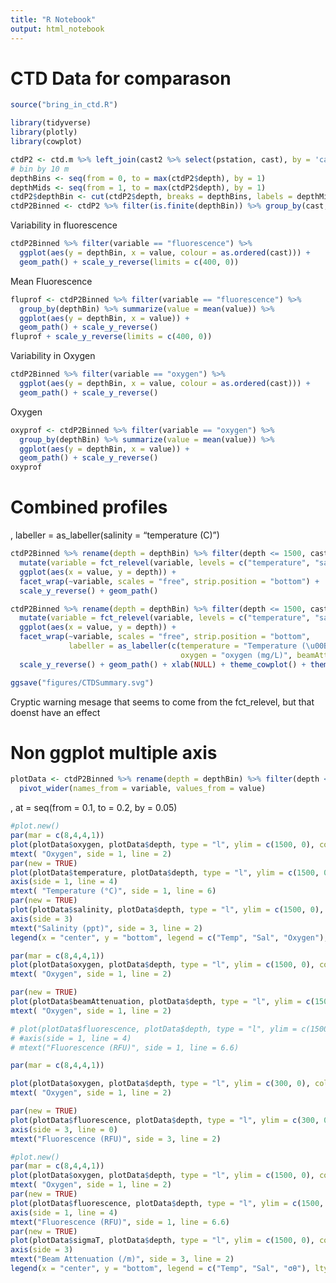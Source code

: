 ```yaml
---
title: "R Notebook"
output: html_notebook
---
```

# CTD Data for comparason

```r
source("bring_in_ctd.R")
```

```r
library(tidyverse)
library(plotly)
library(cowplot)
```


```r
ctdP2 <- ctd.m %>% left_join(cast2 %>% select(pstation, cast), by = 'cast') %>% filter(pstation == 'P2')
# bin by 10 m
depthBins <- seq(from = 0, to = max(ctdP2$depth), by = 1)
depthMids <- seq(from = 1, to = max(ctdP2$depth), by = 1)
ctdP2$depthBin <- cut(ctdP2$depth, breaks = depthBins, labels = depthMids) %>% as.character %>% as.numeric
ctdP2Binned <- ctdP2 %>% filter(is.finite(depthBin)) %>% group_by(cast, variable, depthBin) %>% summarise(value = mean(value)) #%>% group_by(variable, depthBin) %>% summarize(value = mean(value))
```

Variability in fluorescence
```r
ctdP2Binned %>% filter(variable == "fluorescence") %>%
  ggplot(aes(y = depthBin, x = value, colour = as.ordered(cast))) +
  geom_path() + scale_y_reverse(limits = c(400, 0))
```

Mean Fluorescence
```r
fluprof <- ctdP2Binned %>% filter(variable == "fluorescence") %>%
  group_by(depthBin) %>% summarize(value = mean(value)) %>%
  ggplot(aes(y = depthBin, x = value)) +
  geom_path() + scale_y_reverse()
fluprof + scale_y_reverse(limits = c(400, 0))
```

Variability in Oxygen
```r
ctdP2Binned %>% filter(variable == "oxygen") %>%
  ggplot(aes(y = depthBin, x = value, colour = as.ordered(cast))) +
  geom_path() + scale_y_reverse()
```

Oxygen

```r
oxyprof <- ctdP2Binned %>% filter(variable == "oxygen") %>%
  group_by(depthBin) %>% summarize(value = mean(value)) %>%
  ggplot(aes(y = depthBin, x = value)) +
  geom_path() + scale_y_reverse()
oxyprof
```

# Combined profiles
,
             labeller = as_labeller(salinity = "temperature (C)")

```r
ctdP2Binned %>% rename(depth = depthBin) %>% filter(depth <= 1500, cast == 43) %>% ungroup() %>%
  mutate(variable = fct_relevel(variable, levels = c("temperature", "salinity", "sigmaT", "fluorescence", "oxygen", "beamAttenuation"))) %>%
  ggplot(aes(x = value, y = depth)) +
  facet_wrap(~variable, scales = "free", strip.position = "bottom") +
  scale_y_reverse() + geom_path()
```

```r
ctdP2Binned %>% rename(depth = depthBin) %>% filter(depth <= 1500, cast == 43) %>% ungroup() %>%
  mutate(variable = fct_relevel(variable, levels = c("temperature", "salinity", "sigmaT", "fluorescence", "oxygen", "beamAttenuation"))) %>%
  ggplot(aes(x = value, y = depth)) +
  facet_wrap(~variable, scales = "free", strip.position = "bottom",
             labeller = as_labeller(c(temperature = "Temperature (\u00B0C)", salinity = "Salinity (ppt)", sigmaT = "Density (\u03C3\u03b8)", fluorescence = "Flurescence (rfu)",
                                      oxygen = "oxygen (mg/L)", beamAttenuation = "Beam Attenuation \n (relative)"))) +
  scale_y_reverse() + geom_path() + xlab(NULL) + theme_cowplot() + theme(strip.background = element_blank(), strip.placement = "outside")

ggsave("figures/CTDSummary.svg")
```

Cryptic warning mesage that seems to come from the fct_relevel, but that doenst have an effect


# Non ggplot multiple axis

```r
plotData <- ctdP2Binned %>% rename(depth = depthBin) %>% filter(depth <= 1500, cast == 43) %>% ungroup() %>% select(-cast) %>%
  pivot_wider(names_from = variable, values_from = value)
```

, at = seq(from = 0.1, to = 0.2, by = 0.05)
```r
#plot.new()
par(mar = c(8,4,4,1))
plot(plotData$oxygen, plotData$depth, type = "l", ylim = c(1500, 0), col = "blue", lwd = 5, ylab = "Depth (m)", xlab = "")
mtext( "Oxygen", side = 1, line = 2)
par(new = TRUE)
plot(plotData$temperature, plotData$depth, type = "l", ylim = c(1500, 0), xlim = c(0, 30), col = "firebrick4", lwd = 2, ylab = "", xlab = "", axes = FALSE)
axis(side = 1, line = 4)
mtext( "Temperature (°C)", side = 1, line = 6)
par(new = TRUE)
plot(plotData$salinity, plotData$depth, type = "l", ylim = c(1500, 0), col = "gray20", lty = "dashed", lwd = 3, axes = FALSE, xlab = "", ylab = "")
axis(side = 3)
mtext("Salinity (ppt)", side = 3, line = 2)
legend(x = "center", y = "bottom", legend = c("Temp", "Sal", "Oxygen"), lty = c("solid", "dashed", "solid"), col = c("firebrick4", "gray20", "blue"), lwd = c(2, 1, 5))
```

```r
par(mar = c(8,4,4,1))
plot(plotData$oxygen, plotData$depth, type = "l", ylim = c(1500, 0), col = "blue", lwd = 5, ylab = "Depth (m)", xlab = "")
mtext( "Oxygen", side = 1, line = 2)

par(new = TRUE)
plot(plotData$beamAttenuation, plotData$depth, type = "l", ylim = c(1500, 0), col = "black", lwd = 3, ylab = "Depth (m)", xlab = "")
mtext( "Oxygen", side = 1, line = 2)

# plot(plotData$fluorescence, plotData$depth, type = "l", ylim = c(1500, 0), col = "darkgreen", lty = "solid", lwd = 2, axes = FALSE, xlab = "Fluorescence (RFU)", ylab = "Depth (m)")
# #axis(side = 1, line = 4)
# mtext("Fluorescence (RFU)", side = 1, line = 6.6)

```

```r
par(mar = c(8,4,4,1))

plot(plotData$oxygen, plotData$depth, type = "l", ylim = c(300, 0), col = "blue", lwd = 5, ylab = "Depth (m)", xlab = "")
mtext( "Oxygen", side = 1, line = 2)

par(new = TRUE)
plot(plotData$fluorescence, plotData$depth, type = "l", ylim = c(300, 0), xlim = c(0, max(plotData$fluorescence)), col = "darkgreen", lty = "solid", lwd = 3, axes = FALSE, xlab = "", ylab = "")
axis(side = 3, line = 0)
mtext("Fluorescence (RFU)", side = 3, line = 2)

```


```r
#plot.new()
par(mar = c(8,4,4,1))
plot(plotData$oxygen, plotData$depth, type = "l", ylim = c(1500, 0), col = "blue", lwd = 5, ylab = "Depth (m)", xlab = "")
mtext( "Oxygen", side = 1, line = 2)
par(new = TRUE)
plot(plotData$fluorescence, plotData$depth, type = "l", ylim = c(1500, 0), col = "darkgreen", lty = "solid", lwd = 3, axes = FALSE, xlab = "", ylab = "")
axis(side = 1, line = 4)
mtext("Fluorescence (RFU)", side = 1, line = 6.6)
par(new = TRUE)
plot(plotData$sigmaT, plotData$depth, type = "l", ylim = c(1500, 0), col = "black", lty = "dashed", axes = FALSE, xlab = "", ylab = "")
axis(side = 3)
mtext("Beam Attenuation (/m)", side = 3, line = 2)
legend(x = "center", y = "bottom", legend = c("Temp", "Sal", "σθ"), lty = c("solid", "dashed", "solid"), col = c("darkred", "black", "gray50"), lwd = c(2, 1, 4))
```

```r

```

